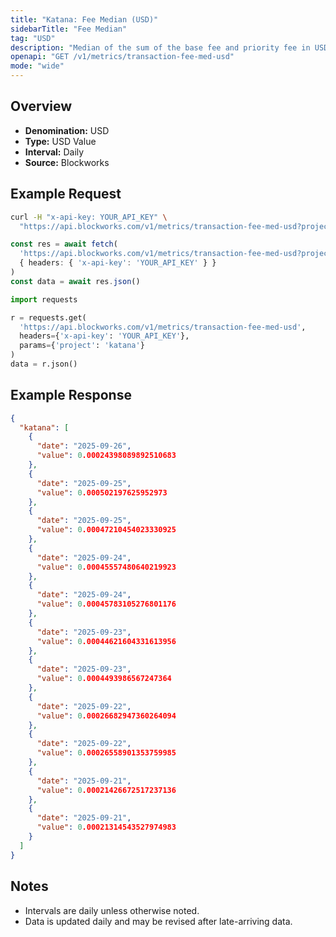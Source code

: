 ```yaml
---
title: "Katana: Fee Median (USD)"
sidebarTitle: "Fee Median"
tag: "USD"
description: "Median of the sum of the base fee and priority fee in USD that day"
openapi: "GET /v1/metrics/transaction-fee-med-usd"
mode: "wide"
---
```


## Overview

- **Denomination:** USD
- **Type:** USD Value
- **Interval:** Daily
- **Source:** Blockworks

## Example Request

<CodeGroup>

```bash cURL
curl -H "x-api-key: YOUR_API_KEY" \
  "https://api.blockworks.com/v1/metrics/transaction-fee-med-usd?project=katana"
```

```typescript TypeScript
const res = await fetch(
  'https://api.blockworks.com/v1/metrics/transaction-fee-med-usd?project=katana',
  { headers: { 'x-api-key': 'YOUR_API_KEY' } }
)
const data = await res.json()
```

```python Python
import requests

r = requests.get(
  'https://api.blockworks.com/v1/metrics/transaction-fee-med-usd',
  headers={'x-api-key': 'YOUR_API_KEY'},
  params={'project': 'katana'}
)
data = r.json()
```

</CodeGroup>

## Example Response

```json
{
  "katana": [
    {
      "date": "2025-09-26",
      "value": 0.00024398089892510683
    },
    {
      "date": "2025-09-25",
      "value": 0.000502197625952973
    },
    {
      "date": "2025-09-25",
      "value": 0.00047210454023330925
    },
    {
      "date": "2025-09-24",
      "value": 0.00045557480640219923
    },
    {
      "date": "2025-09-24",
      "value": 0.00045783105276801176
    },
    {
      "date": "2025-09-23",
      "value": 0.00044621604331613956
    },
    {
      "date": "2025-09-23",
      "value": 0.0004493986567247364
    },
    {
      "date": "2025-09-22",
      "value": 0.00026682947360264094
    },
    {
      "date": "2025-09-22",
      "value": 0.00026558901353759985
    },
    {
      "date": "2025-09-21",
      "value": 0.00021426672517237136
    },
    {
      "date": "2025-09-21",
      "value": 0.00021314543527974983
    }
  ]
}
```

## Notes
- Intervals are daily unless otherwise noted.
- Data is updated daily and may be revised after late-arriving data.